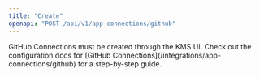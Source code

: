 ```yaml
---
title: "Create"
openapi: "POST /api/v1/app-connections/github"
---
```


<Note>
    GitHub Connections must be created through the KMS UI.
    Check out the configuration docs for [GitHub Connections](/integrations/app-connections/github) for a step-by-step
    guide.
</Note>